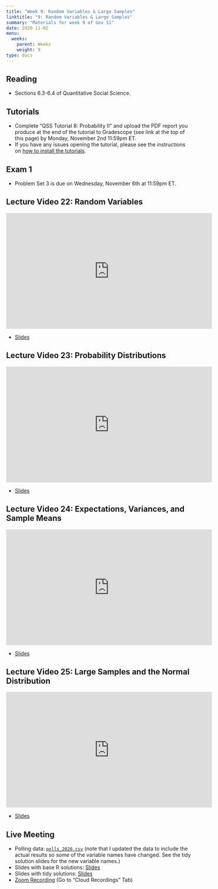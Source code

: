 ```yaml
---
title: "Week 9: Random Variables & Large Samples"
linktitle: "9: Random Variables & Large Samples"
summary: "Materials for week 9 of Gov 51"
date: 2020-11-02
menu:
  weeks:
    parent: Weeks
    weight: 9
type: docs
---
```


## Reading

- Sections 6.3-6.4 of Quantitative Social Science.

## Tutorials

- Complete "QSS Tutorial 8: Probability II" and upload the PDF report you produce at the end of the tutorial to Gradescope (see link at the top of this page) by Monday, November 2nd 11:59pm ET. 
- If you have any issues opening the tutorial, please see the instructions on [how to install the tutorials](/assignments/tutorials/).

## Exam 1

- Problem Set 3 is due on Wednesday, November 6th at 11:59pm ET. 

## Lecture Video 22: Random Variables

<iframe width="560" height="315" src="https://www.youtube-nocookie.com/embed/biZmmBBToRU" frameborder="0" allow="accelerometer; autoplay; clipboard-write; encrypted-media; gyroscope; picture-in-picture" allowfullscreen></iframe>

- [Slides](/slides/videos/22-rand-var.pdf)

## Lecture Video 23: Probability Distributions 

<iframe width="560" height="315" src="https://www.youtube-nocookie.com/embed/guyIEMyOtqE" frameborder="0" allow="accelerometer; autoplay; clipboard-write; encrypted-media; gyroscope; picture-in-picture" allowfullscreen></iframe>


- [Slides](/slides/videos/23-prob-dist.pdf)

## Lecture Video 24: Expectations, Variances, and Sample Means

<iframe width="560" height="315" src="https://www.youtube-nocookie.com/embed/nCvsCHmaVLs" frameborder="0" allow="accelerometer; autoplay; clipboard-write; encrypted-media; gyroscope; picture-in-picture" allowfullscreen></iframe>

- [Slides](/slides/videos/24-mean-var.pdf)

## Lecture Video 25: Large Samples and the Normal Distribution

<iframe width="560" height="315" src="https://www.youtube-nocookie.com/embed/X2PEvrm-ij8" frameborder="0" allow="accelerometer; autoplay; clipboard-write; encrypted-media; gyroscope; picture-in-picture" allowfullscreen></iframe>

- [Slides](/slides/videos/25-large-sample.pdf)

## Live Meeting

- Polling data: [`polls_2020.csv`](/data/polls_2020.csv) (note that I updated the data to include the actual results so some of the variable names have changed. See the tidy solution slides for the new variable names.)
- Slides with base R solutions: [Slides](/slides/week-09-slides.pdf)
- Slides with tidy solutions: [Slides](/slides/week-09-tidy-slides.pdf)
- [Zoom Recording](https://canvas.harvard.edu/courses/74805/external_tools/53531) (Go to "Cloud Recordings" Tab)
